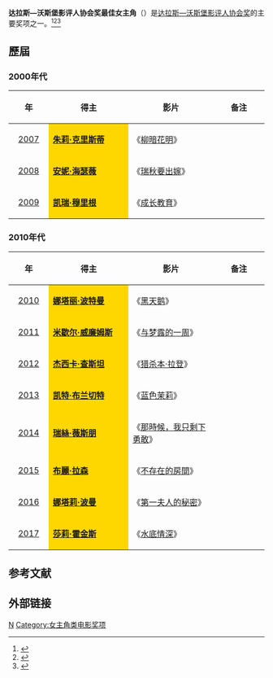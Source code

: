 '''达拉斯—沃斯堡影评人协会奖最佳女主角'''（{{lang-en|'''Dallas–Fort Worth Film Critics Association Award for Best Actress'''}}）是[[达拉斯—沃斯堡影评人协会|达拉斯—沃斯堡影评人协会奖]]的主要奖项之一。<ref>{{cite web |url=http://ent.sina.com.cn/m/f/2010-12-18/01463180709.shtml |title=达拉斯-沃斯堡影评人协会奖《社交网战》大胜 |accessdate=2010 |publisher=新浪网 |work= |language=zh-hans |archive-date=2019-07-25 |archive-url=https://web.archive.org/web/20190725102521/http://ent.sina.com.cn/m/f/2010-12-18/01463180709.shtml |dead-url=no }}</ref><ref>{{cite web|url= http://ent.sina.com.cn/m/f/2008-12-18/05502301046.shtml|title= 达拉斯-沃斯堡影评人协会奖 《贫民富翁》胜出|accessdate= 2008|publisher= 新浪网|work= |language= zh-hans|archive-date= 2019-07-20|archive-url= https://web.archive.org/web/20190720204658/http://ent.sina.com.cn/m/f/2008-12-18/05502301046.shtml|dead-url= no}}</ref><ref>{{cite web |url=http://ent.sina.com.cn/m/f/2007-12-18/12231839464.shtml |title=《老无所依》攻城掠地 再取“达拉斯—沃斯堡” |accessdate=2007 |publisher=新浪网 |work= |language=zh-hans |archive-date=2019-07-25 |archive-url=https://web.archive.org/web/20190725190434/http://ent.sina.com.cn/m/f/2007-12-18/12231839464.shtml |dead-url=no }}</ref>

== 歷屆 ==
=== 2000年代 ===
{| class="wikitable" width="95%" cellpadding="5"
|-
!width="100"|年
!width="350"|得主
!width="350"|影片
!width="200"|备注
|-
|style="text-align:center;"| [[2007年达拉斯—沃斯堡影评人协会奖|2007]] ||  style="background:Gold;" |'''[[朱莉·克里斯蒂|朱莉·克里斯蒂]]''' || 《[[柳暗花明_(电影)|柳暗花明]]》 ||  
|-
|style="text-align:center;"| [[2008年达拉斯—沃斯堡影评人协会奖|2008]] ||  style="background:Gold;" |'''[[安妮·海瑟薇|安妮·海瑟薇]]''' || 《[[瑞秋要出嫁|瑞秋要出嫁]]》 ||  
|-
|style="text-align:center;"| [[2009年达拉斯—沃斯堡影评人协会奖|2009]] ||  style="background:Gold;" |'''[[凯瑞·穆里根|凯瑞·穆里根]]''' || 《[[成长教育|成长教育]]》 ||  
|}

=== 2010年代 ===
{| class="wikitable" width="95%" cellpadding="5"
|-
!width="100"|年
!width="350"|得主
!width="350"|影片
!width="200"|备注
|-
|style="text-align:center;"| [[2010年达拉斯—沃斯堡影评人协会奖|2010]] ||  style="background:Gold;" | '''[[娜塔丽·波特曼|娜塔丽·波特曼]]''' || 《[[黑天鹅_(电影)|黑天鹅]]》 ||  
|-
|style="text-align:center;"| [[2011年达拉斯—沃斯堡影评人协会奖|2011]] ||  style="background:Gold;" | '''[[米歇尔·威廉姆斯|米歇尔·威廉姆斯]]''' || 《[[与梦露的一周|与梦露的一周]]》 ||  
|-
|style="text-align:center;"| [[2012年达拉斯—沃斯堡影评人协会奖|2012]] ||  style="background:Gold;" | '''[[杰西卡·查斯坦|杰西卡·查斯坦]]'''|| 《[[猎杀本·拉登|猎杀本·拉登]]》 || 
|-
|style="text-align:center;"| [[2013年达拉斯—沃斯堡影评人协会奖|2013]] ||  style="background:Gold;" | '''[[凯特·布兰切特|凯特·布兰切特]]''' || 《[[蓝色茉莉|蓝色茉莉]]》 ||  
|-
|style="text-align:center;"| [[2014年达拉斯—沃斯堡影评人协会奖|2014]] ||  style="background:Gold;" | '''[[瑞絲·薇斯朋|瑞絲·薇斯朋]]''' || 《[[那時候，我只剩下勇敢|那時候，我只剩下勇敢]]》 ||  
|-
|style="text-align:center;"| [[2015年达拉斯—沃斯堡影评人协会奖|2015]] ||  style="background:Gold;" | '''[[布麗·拉森|布麗·拉森]]''' || 《[[不存在的房間|不存在的房間]]》 ||  
|-
|style="text-align:center;"| [[2016年达拉斯—沃斯堡影评人协会奖|2016]] ||  style="background:Gold;" | '''[[娜塔莉·波曼|娜塔莉·波曼]]''' || 《[[第一夫人的秘密|第一夫人的秘密]]》 ||  
|-
|style="text-align:center;"| [[2017年达拉斯—沃斯堡影评人协会奖|2017]] ||  style="background:Gold;" | '''[[莎莉·霍金斯|莎莉·霍金斯]]''' || 《[[水底情深|水底情深]]》 ||  
|}

==参考文献==
{{reflist}}

== 外部链接 ==
{{达拉斯—沃斯堡影评人协会奖}}

[[Category:达拉斯—沃斯堡影评人协会奖|N]]
[[Category:女主角类电影奖项|Category:女主角类电影奖项]]